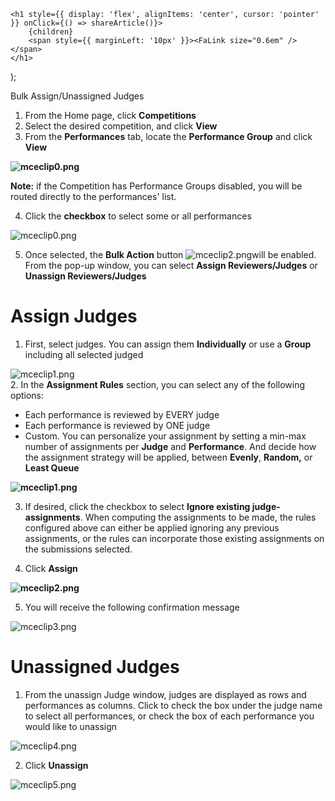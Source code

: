 

    <h1 style={{ display: 'flex', alignItems: 'center', cursor: 'pointer' }} onClick={() => shareArticle()}>
        {children} 
        <span style={{ marginLeft: '10px' }}><FaLink size="0.6em" /></span>
    </h1>
);

<ToastContainer />

<ClickableTitle>Bulk Assign/Unassigned Judges</ClickableTitle>




1. From the Home page, click **Competitions**  
2. Select the desired competition, and click **View**  
3. From the **Performances** tab, locate the **Performance Group** and click **View**


**![mceclip0.png](../../../resources/article-images/13937461858451-Bulk-Assign-Unassigned-Judges_1.png)**


**Note:** if the Competition has Performance Groups disabled, you will be routed directly to the performances' list.


4. Click the **checkbox** to select some or all performances


![mceclip0.png](../../../resources/article-images/13937461858451-Bulk-Assign-Unassigned-Judges_2.png)


5. Once selected, the **Bulk Action** button ![mceclip2.png](../../../resources/article-images/13937461858451-Bulk-Assign-Unassigned-Judges_3.png)will be enabled. From the pop-up window, you can select **Assign Reviewers/Judges** or **Unassign Reviewers/Judges**


# **Assign Judges**


1. First, select judges. You can assign them **Individually** or use a **Group** including all selected judged


![mceclip1.png](../../../resources/article-images/13937461858451-Bulk-Assign-Unassigned-Judges_4.png)  
2. In the **Assignment Rules** section, you can select any of the following options:


* Each performance is reviewed by EVERY judge
* Each performance is reviewed by ONE judge
* Custom. You can personalize your assignment by setting a min-max number of assignments per **Judge** and **Performance**. And decide how the assignment strategy will be applied, between **Evenly**, **Random,** or **Least Queue**


**![mceclip1.png](../../../resources/article-images/13937461858451-Bulk-Assign-Unassigned-Judges_5.png)**


3. If desired, click the checkbox to select **Ignore existing judge-assignments**. When computing the assignments to be made, the rules configured above can either be applied ignoring any previous assignments, or the rules can incorporate those existing assignments on the submissions selected.


4. Click **Assign**


**![mceclip2.png](../../../resources/article-images/13937461858451-Bulk-Assign-Unassigned-Judges_6.png)**


5. You will receive the following confirmation message


![mceclip3.png](../../../resources/article-images/13937461858451-Bulk-Assign-Unassigned-Judges_7.png)


# **Unassigned Judges**


1. From the unassign Judge window, judges are displayed as rows and performances as columns. Click to check the box under the judge name to select all performances, or check the box of each performance you would like to unassign 


![mceclip4.png](../../../resources/article-images/13937461858451-Bulk-Assign-Unassigned-Judges_8.png)


2. Click **Unassign** 


![mceclip5.png](../../../resources/article-images/13937461858451-Bulk-Assign-Unassigned-Judges_9.png)



